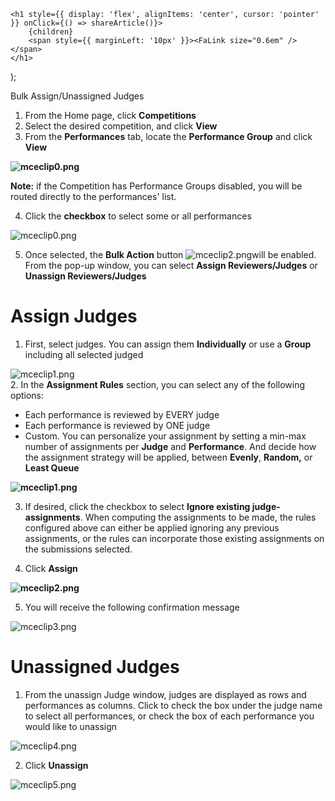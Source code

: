 

    <h1 style={{ display: 'flex', alignItems: 'center', cursor: 'pointer' }} onClick={() => shareArticle()}>
        {children} 
        <span style={{ marginLeft: '10px' }}><FaLink size="0.6em" /></span>
    </h1>
);

<ToastContainer />

<ClickableTitle>Bulk Assign/Unassigned Judges</ClickableTitle>




1. From the Home page, click **Competitions**  
2. Select the desired competition, and click **View**  
3. From the **Performances** tab, locate the **Performance Group** and click **View**


**![mceclip0.png](../../../resources/article-images/13937461858451-Bulk-Assign-Unassigned-Judges_1.png)**


**Note:** if the Competition has Performance Groups disabled, you will be routed directly to the performances' list.


4. Click the **checkbox** to select some or all performances


![mceclip0.png](../../../resources/article-images/13937461858451-Bulk-Assign-Unassigned-Judges_2.png)


5. Once selected, the **Bulk Action** button ![mceclip2.png](../../../resources/article-images/13937461858451-Bulk-Assign-Unassigned-Judges_3.png)will be enabled. From the pop-up window, you can select **Assign Reviewers/Judges** or **Unassign Reviewers/Judges**


# **Assign Judges**


1. First, select judges. You can assign them **Individually** or use a **Group** including all selected judged


![mceclip1.png](../../../resources/article-images/13937461858451-Bulk-Assign-Unassigned-Judges_4.png)  
2. In the **Assignment Rules** section, you can select any of the following options:


* Each performance is reviewed by EVERY judge
* Each performance is reviewed by ONE judge
* Custom. You can personalize your assignment by setting a min-max number of assignments per **Judge** and **Performance**. And decide how the assignment strategy will be applied, between **Evenly**, **Random,** or **Least Queue**


**![mceclip1.png](../../../resources/article-images/13937461858451-Bulk-Assign-Unassigned-Judges_5.png)**


3. If desired, click the checkbox to select **Ignore existing judge-assignments**. When computing the assignments to be made, the rules configured above can either be applied ignoring any previous assignments, or the rules can incorporate those existing assignments on the submissions selected.


4. Click **Assign**


**![mceclip2.png](../../../resources/article-images/13937461858451-Bulk-Assign-Unassigned-Judges_6.png)**


5. You will receive the following confirmation message


![mceclip3.png](../../../resources/article-images/13937461858451-Bulk-Assign-Unassigned-Judges_7.png)


# **Unassigned Judges**


1. From the unassign Judge window, judges are displayed as rows and performances as columns. Click to check the box under the judge name to select all performances, or check the box of each performance you would like to unassign 


![mceclip4.png](../../../resources/article-images/13937461858451-Bulk-Assign-Unassigned-Judges_8.png)


2. Click **Unassign** 


![mceclip5.png](../../../resources/article-images/13937461858451-Bulk-Assign-Unassigned-Judges_9.png)



